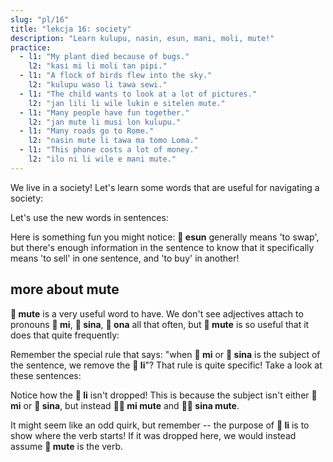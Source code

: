 ```yaml
---
slug: "pl/16"
title: "lekcja 16: society"
description: "Learn kulupu, nasin, esun, mani, moli, mute!"
practice:
  - l1: "My plant died because of bugs."
    l2: "kasi mi li moli tan pipi."
  - l1: "A flock of birds flew into the sky."
    l2: "kulupu waso li tawa sewi."
  - l1: "The child wants to look at a lot of pictures."
    l2: "jan lili li wile lukin e sitelen mute."
  - l1: "Many people have fun together."
    l2: "jan mute li musi lon kulupu."
  - l1: "Many roads go to Rome."
    l2: "nasin mute li tawa ma tomo Loma."
  - l1: "This phone costs a lot of money."
    l2: "ilo ni li wile e mani mute."
---
```



We live in a society! Let's learn some words that are useful for navigating a society:

<List>
  <Word sl="kulupu" m="community, team, group" />
  <Word sl="nasin" m="way, method, tradition, path" />
  <Word sl="esun" m="to swap, to trade; market, shop" />
  <Word sl="mani" m="money, valuable thing" />
  <Word sl="moli" m="dead; to kill" />
  <Word sl="mute" m="many, very" />
</List>

Let's use the new words in sentences:

<List>
  <Sentence sl="nasin mute li lon." m="There are many traditions." />
  <Sentence sl="jan li pali lon kulupu." m="People work in teams." />
  <Sentence sl="len pona li wile e mani mute." m="Good clothes require a lot of money." />
  <Sentence sl="jan mute li moli tan utala suli." m="Many people died because of the war."/>
  <Sentence sl="mi wile esun e soweli mi." m="I would like to sell my cow." />
  <Sentence sl="mi wile ala esun e soweli sina." m="I don't want to buy your cow." />
</List>

Here is something fun you might notice: **󱤋 esun** generally means 'to swap', but there's enough information in the sentence to know that it specifically means 'to sell' in one sentence, and 'to buy' in another!

## more about mute

**󱤼 mute** is a very useful word to have. We don't see adjectives attach to pronouns **󱤴 mi**, **󱥞 sina**, **󱥆 ona** all that often, but **󱤼 mute** is so useful that it does that quite frequently:

<List>
  <Word sl="mi mute" m="we, many of us" />
  <Sentence sl="kulupu pali li jo e mi mute." m="The labour union includes a lot of us." />
  <Word sl="sina mute" m="you lot, you guys, y'all" />
  <Sentence sl="ona li ken sitelen e sina mute." m="They can take a picture of you guys." />
</List>

Remember the special rule that says: "when **󱤴 mi** or **󱥞 sina** is the subject of the sentence, we remove the **󱤧 li**"? That rule is quite specific! Take a look at these sentences:

<List>
  <Sentence sl="mi mute li kalama musi." m="We perform music together." />
  <Sentence sl="sina mute li sona e ni." m="Many of you know this." />
</List>

Notice how the **󱤧 li** isn't dropped! This is because the subject isn't either **󱤴 mi** or **󱥞 sina**, but instead **󱤴󱤼 mi mute** and **󱥞󱤼 sina mute**.

It might seem like an odd quirk, but remember -- the purpose of **󱤧 li** is to show where the verb starts! If it was dropped here, we would instead assume **󱤼 mute** is the verb.

<Practice exercises={frontmatter.practice} client:load />
